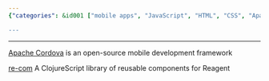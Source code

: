```yaml
---
{"categories": &id001 ["mobile apps", "JavaScript", "HTML", "CSS", "Apache Cordova", "re-com library", "Reagent", "ClojureScript"], "category": "Mobile App Development", "date": "2022-10-27 09:58:02", "description": "Discover the process of creating mobile apps using JavaScript, HTML, and CSS with Apache Cordova framework or delve into re-com library for Reagent that utilizes ClojureScript components.", "tags": *id001, "title": "use javascript/html/css to create mobile app, simplifying the processing of creating app"}

---
```


------

[Apache Cordova](https://dev.to/progaurab/how-to-create-android-ios-mobile-app-using-html-css-javascript-6il) is an open-source mobile development framework

[re-com](https://github.com/Day8/re-com) A ClojureScript library of reusable components for Reagent

